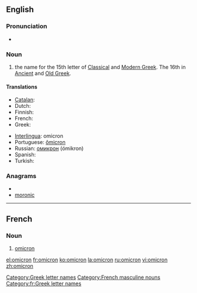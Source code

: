 {{letter_disp2|xi|[[image:Greek_uc_omicron.png|39px]][[image:Greek_lc_omicron.png|28px]] |pi|όμικρον|Ο|ο}}{{also|òmicron}}
==English==

===Pronunciation===
* {{audio|en-us-omicron.ogg|Audio (US)}}

===Noun===
{{en-noun}}

# the name for the 15th letter of [[Classical Greek|Classical]] and [[Modern Greek]].  The 16th in [[Ancient Greek|Ancient]] and [[Old Greek]].

====Translations====
{{trans-top|Greek letter}}
* [[Catalan]]: {{t-|ca|òmicron|f}}
* Dutch: {{t-|nl|omikron|m}}
* Finnish: {{t+|fi|omikron}}
* French: {{t+|fr|omicron|m}}
* Greek: {{t+|el|όμικρον|n}}
{{trans-mid}}
* [[Interlingua]]: omicron
* Portuguese: [[ômicron]] {{m}}
* Russian: [[омикрон]] (ómikron) {{m}}
* Spanish: {{t|es|ómicron|f}}
* Turkish: {{t|tr|omikron}}
{{trans-bottom}}

===Anagrams===
* {{alphagram|cimnoor}}
* [[moronic#English|moronic]]

[[Category:Greek letter names]]

----

==French==

===Noun===
{{infl|fr|noun}} {{m|inv}}

# [[#English|omicron]] {{gloss|Greek letter}}

[[Category:French masculine nouns]]
[[Category:fr:Greek letter names]]

[[el:omicron]]
[[fr:omicron]]
[[ko:omicron]]
[[la:omicron]]
[[ru:omicron]]
[[vi:omicron]]
[[zh:omicron]]